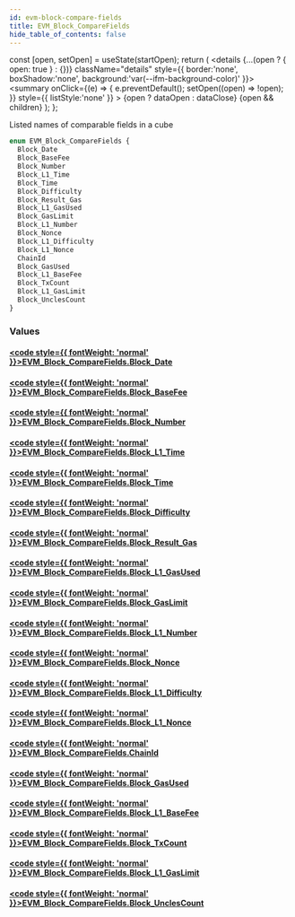 ```yaml
---
id: evm-block-compare-fields
title: EVM_Block_CompareFields
hide_table_of_contents: false
---
```







  const [open, setOpen] = useState(startOpen);
  return (
    <details {...(open ? { open: true } : {})} className="details" style={{ border:'none', boxShadow:'none', background:'var(--ifm-background-color)' }}>
      <summary
        onClick={(e) => {
          e.preventDefault();
          setOpen((open) => !open);
        }}
        style={{ listStyle:'none' }}
      >
      {open ? dataOpen : dataClose}
      </summary>
      {open && children}
    </details>
  );
};




Listed names of comparable fields in a cube


```graphql
enum EVM_Block_CompareFields {
  Block_Date
  Block_BaseFee
  Block_Number
  Block_L1_Time
  Block_Time
  Block_Difficulty
  Block_Result_Gas
  Block_L1_GasUsed
  Block_GasLimit
  Block_L1_Number
  Block_Nonce
  Block_L1_Difficulty
  Block_L1_Nonce
  ChainId
  Block_GasUsed
  Block_L1_BaseFee
  Block_TxCount
  Block_L1_GasLimit
  Block_UnclesCount
}
```




### Values

#### [<code style={{ fontWeight: 'normal' }}>EVM_Block_CompareFields.<b>Block_Date</b></code>](#) 
> 
> 

#### [<code style={{ fontWeight: 'normal' }}>EVM_Block_CompareFields.<b>Block_BaseFee</b></code>](#) 
> 
> 

#### [<code style={{ fontWeight: 'normal' }}>EVM_Block_CompareFields.<b>Block_Number</b></code>](#) 
> 
> 

#### [<code style={{ fontWeight: 'normal' }}>EVM_Block_CompareFields.<b>Block_L1_Time</b></code>](#) 
> 
> 

#### [<code style={{ fontWeight: 'normal' }}>EVM_Block_CompareFields.<b>Block_Time</b></code>](#) 
> 
> 

#### [<code style={{ fontWeight: 'normal' }}>EVM_Block_CompareFields.<b>Block_Difficulty</b></code>](#) 
> 
> 

#### [<code style={{ fontWeight: 'normal' }}>EVM_Block_CompareFields.<b>Block_Result_Gas</b></code>](#) 
> 
> 

#### [<code style={{ fontWeight: 'normal' }}>EVM_Block_CompareFields.<b>Block_L1_GasUsed</b></code>](#) 
> 
> 

#### [<code style={{ fontWeight: 'normal' }}>EVM_Block_CompareFields.<b>Block_GasLimit</b></code>](#) 
> 
> 

#### [<code style={{ fontWeight: 'normal' }}>EVM_Block_CompareFields.<b>Block_L1_Number</b></code>](#) 
> 
> 

#### [<code style={{ fontWeight: 'normal' }}>EVM_Block_CompareFields.<b>Block_Nonce</b></code>](#) 
> 
> 

#### [<code style={{ fontWeight: 'normal' }}>EVM_Block_CompareFields.<b>Block_L1_Difficulty</b></code>](#) 
> 
> 

#### [<code style={{ fontWeight: 'normal' }}>EVM_Block_CompareFields.<b>Block_L1_Nonce</b></code>](#) 
> 
> 

#### [<code style={{ fontWeight: 'normal' }}>EVM_Block_CompareFields.<b>ChainId</b></code>](#) 
> 
> 

#### [<code style={{ fontWeight: 'normal' }}>EVM_Block_CompareFields.<b>Block_GasUsed</b></code>](#) 
> 
> 

#### [<code style={{ fontWeight: 'normal' }}>EVM_Block_CompareFields.<b>Block_L1_BaseFee</b></code>](#) 
> 
> 

#### [<code style={{ fontWeight: 'normal' }}>EVM_Block_CompareFields.<b>Block_TxCount</b></code>](#) 
> 
> 

#### [<code style={{ fontWeight: 'normal' }}>EVM_Block_CompareFields.<b>Block_L1_GasLimit</b></code>](#) 
> 
> 

#### [<code style={{ fontWeight: 'normal' }}>EVM_Block_CompareFields.<b>Block_UnclesCount</b></code>](#) 
> 
> 



